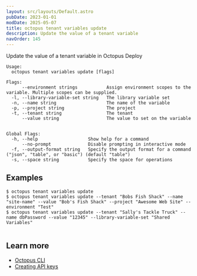 ```yaml
---
layout: src/layouts/Default.astro
pubDate: 2023-01-01
modDate: 2025-05-07
title: octopus tenant variables update
description: Update the value of a tenant variable
navOrder: 145
---
```


Update the value of a tenant variable in Octopus Deploy

```
Usage:
  octopus tenant variables update [flags]

Flags:
      --environment strings           Assign environment scopes to the variable. Multiple scopes can be supplied.
  -l, --library-variable-set string   The library variable set
  -n, --name string                   The name of the variable
  -p, --project string                The project
  -t, --tenant string                 The tenant
      --value string                  The value to set on the variable


Global Flags:
  -h, --help                   Show help for a command
      --no-prompt              Disable prompting in interactive mode
  -f, --output-format string   Specify the output format for a command ("json", "table", or "basic") (default "table")
  -s, --space string           Specify the space for operations

```

## Examples

<SamplesInstance />

```
$ octopus tenant variables update
$ octopus tenant variables update --tenant "Bobs Fish Shack" --name "site-name" --value "Bob's Fish Shack" --project "Awesome Web Site" --environment "Test"
$ octopus tenant variables update --tenant "Sally's Tackle Truck" --name dbPassword --value "12345" --library-variable-set "Shared Variables"


```

## Learn more

- [Octopus CLI](/docs/octopus-rest-api/cli)
- [Creating API keys](/docs/octopus-rest-api/how-to-create-an-api-key)
